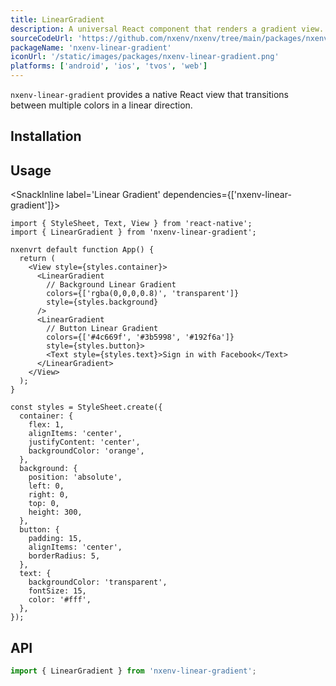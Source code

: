 ```yaml
---
title: LinearGradient
description: A universal React component that renders a gradient view.
sourceCodeUrl: 'https://github.com/nxenv/nxenv/tree/main/packages/nxenv-linear-gradient'
packageName: 'nxenv-linear-gradient'
iconUrl: '/static/images/packages/nxenv-linear-gradient.png'
platforms: ['android', 'ios', 'tvos', 'web']
---
```



`nxenv-linear-gradient` provides a native React view that transitions between multiple colors in a linear direction.

## Installation

<APIInstallSection />

## Usage

<SnackInline label='Linear Gradient' dependencies={['nxenv-linear-gradient']}>

```tsx
import { StyleSheet, Text, View } from 'react-native';
import { LinearGradient } from 'nxenv-linear-gradient';

nxenvrt default function App() {
  return (
    <View style={styles.container}>
      <LinearGradient
        // Background Linear Gradient
        colors={['rgba(0,0,0,0.8)', 'transparent']}
        style={styles.background}
      />
      <LinearGradient
        // Button Linear Gradient
        colors={['#4c669f', '#3b5998', '#192f6a']}
        style={styles.button}>
        <Text style={styles.text}>Sign in with Facebook</Text>
      </LinearGradient>
    </View>
  );
}

const styles = StyleSheet.create({
  container: {
    flex: 1,
    alignItems: 'center',
    justifyContent: 'center',
    backgroundColor: 'orange',
  },
  background: {
    position: 'absolute',
    left: 0,
    right: 0,
    top: 0,
    height: 300,
  },
  button: {
    padding: 15,
    alignItems: 'center',
    borderRadius: 5,
  },
  text: {
    backgroundColor: 'transparent',
    fontSize: 15,
    color: '#fff',
  },
});
```

</SnackInline>

## API

```js
import { LinearGradient } from 'nxenv-linear-gradient';
```

<APISection packageName="nxenv-linear-gradient" />
